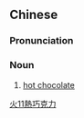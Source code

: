 {{also|热巧克力}}
==Chinese==
{{zh-forms|s=热巧克力|type=13}}

===Pronunciation===
{{zh-pron
|m=rè qiǎokèlì
|c=jit6 haau2 hak1 lik6
|cat=n
}}

===Noun===
{{zh-noun}}

# [[hot chocolate]]

[[Category:zh:Beverages|火11熱巧克力]]